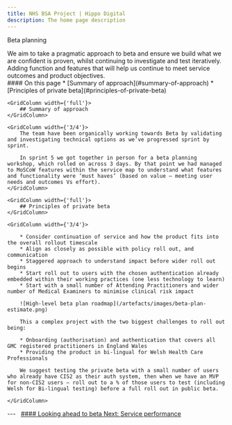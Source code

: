 ```yaml
---
title: NHS BSA Project | Hippo Digital
description: The home page description
---
```


<Heading caption='Looking ahead to beta' tag='h1'>Beta planning</Heading>

<GridRow>
    <GridColumn width={'2/3'}>
        <LeadParagraph>
            We aim to take a pragmatic approach to beta and ensure we build what we are confident is proven, whilst continuing to investigate and test iteratively. Adding function and features that will help us continue to meet service outcomes and product objectives.
        </LeadParagraph>
    </GridColumn>
    <GridColumn width={'1/3'}>
        <nav className="in-page-nav">
            #### On this page
            * [Summary of approach](#summary-of-approach)
            * [Principles of private beta](#principles-of-private-beta)
        </nav>
    </GridColumn>
</GridRow>

<GridRow>

    <GridColumn width={'full'}>
        ## Summary of approach
    </GridColumn>

    <GridColumn width={'3/4'}>
        The team have been organically working towards Beta by validating and investigating technical options as we’ve progressed sprint by sprint.

        In sprint 5 we got together in person for a beta planning workshop, which rolled on across 3 days. By that point we had managed to MoSCoW features within the service map to understand what features and functionality were ‘must haves’ (based on value – meeting user needs and outcomes Vs effort).
    </GridColumn>

</GridRow>

<GridRow>

    <GridColumn width={'full'}>
        ## Principles of private beta
    </GridColumn>

    <GridColumn width={'3/4'}>

        * Consider continuation of service and how the product fits into the overall rollout timescale
        * Align as closely as possible with policy roll out, and communication
        * Staggered approach to understand impact before wider roll out begins
        * Start roll out to users with the chosen authentication already embedded within their working practices (one less technology to learn)
        * Start with a small number of Attending Practitioners and wider number of Medical Examiners to minimise clinical risk impact

        ![High-level beta plan roadmap](/artefacts/images/beta-plan-estimate.png)
        
        This a complex project with the two biggest challenges to roll out being:

        * Onboarding (authorisation) and authentication that covers all GMC registered practitioners in England Wales
        * Providing the product in bi-lingual for Welsh Health Care Professionals

        We suggest testing the private beta with a small number of users who already have CIS2 as their auth system, then when we have an MVP for non-CIS2 users – roll out to a % of those users to test (including Welsh for Bi-lingual testing) before a full roll out in public beta.

    </GridColumn>

</GridRow>

<GridRow>
    <GridColumn width={'full'}>
        ---
    </GridColumn>
</GridRow>
<GridRow>
    <GridColumn width={'1/2'}>
        &nbsp;
    </GridColumn>
    <GridColumn width={'1/2'}>
        <a className="next-page" href="/beta/service-performance">
            #### Looking ahead to beta
            Next: <span>Service performance</span>
        </a>
    </GridColumn>
</GridRow>
